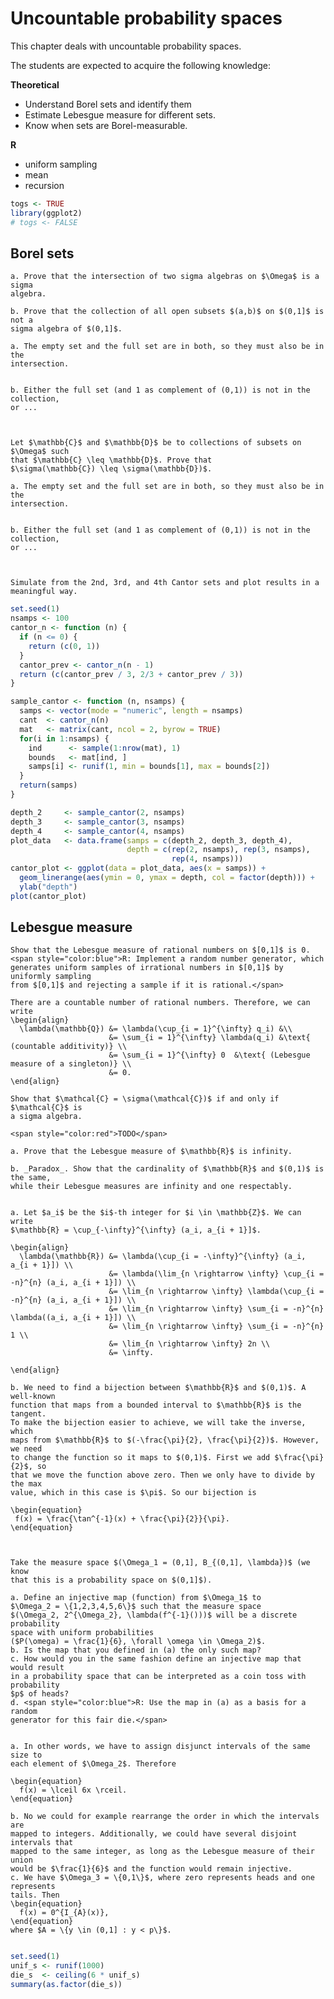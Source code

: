 # Uncountable probability spaces {#uprobspaces}

This chapter deals with uncountable probability spaces.

The students are expected to acquire the following knowledge:

**Theoretical**

- Understand Borel sets and identify them
- Estimate Lebesgue measure for different sets.
- Know when sets are Borel-measurable.

**R**

- uniform sampling
- mean
- recursion

```r
togs <- TRUE
library(ggplot2)
# togs <- FALSE
```

## Borel sets
```exercise

a. Prove that the intersection of two sigma algebras on $\Omega$ is a sigma 
algebra.

b. Prove that the collection of all open subsets $(a,b)$ on $(0,1]$ is not a 
sigma algebra of $(0,1]$.

```
```solution

a. The empty set and the full set are in both, so they must also be in the
intersection.


b. Either the full set (and 1 as complement of (0,1)) is not in the collection, 
or ...



```

```exercise

Let $\mathbb{C}$ and $\mathbb{D}$ be to collections of subsets on $\Omega$ such
that $\mathbb{C} \leq \mathbb{D}$. Prove that 
$\sigma(\mathbb{C}) \leq \sigma(\mathbb{D})$.

```
```solution

a. The empty set and the full set are in both, so they must also be in the
intersection.


b. Either the full set (and 1 as complement of (0,1)) is not in the collection, 
or ...



```

```exercise

Simulate from the 2nd, 3rd, and 4th Cantor sets and plot results in a 
meaningful way.

```
```r
set.seed(1)
nsamps <- 100
cantor_n <- function (n) {
  if (n <= 0) {
    return (c(0, 1))
  }
  cantor_prev <- cantor_n(n - 1)
  return (c(cantor_prev / 3, 2/3 + cantor_prev / 3))
}

sample_cantor <- function (n, nsamps) {
  samps <- vector(mode = "numeric", length = nsamps)
  cant  <- cantor_n(n)
  mat   <- matrix(cant, ncol = 2, byrow = TRUE)
  for(i in 1:nsamps) {
    ind      <- sample(1:nrow(mat), 1)
    bounds   <- mat[ind, ]
    samps[i] <- runif(1, min = bounds[1], max = bounds[2])
  }
  return(samps)
}

depth_2     <- sample_cantor(2, nsamps)
depth_3     <- sample_cantor(3, nsamps)
depth_4     <- sample_cantor(4, nsamps)
plot_data   <- data.frame(samps = c(depth_2, depth_3, depth_4), 
                          depth = c(rep(2, nsamps), rep(3, nsamps), 
                                    rep(4, nsamps)))
cantor_plot <- ggplot(data = plot_data, aes(x = samps)) +
  geom_linerange(aes(ymin = 0, ymax = depth, col = factor(depth))) +
  ylab("depth")
plot(cantor_plot)


```

## Lebesgue measure

```exercise
Show that the Lebesgue measure of rational numbers on $[0,1]$ is 0. 
<span style="color:blue">R: Implement a random number generator, which
generates uniform samples of irrational numbers in $[0,1]$ by uniformly sampling
from $[0,1]$ and rejecting a sample if it is rational.</span>

```
```solution
There are a countable number of rational numbers. Therefore, we can write
\begin{align}
  \lambda(\mathbb{Q}) &= \lambda(\cup_{i = 1}^{\infty} q_i) &\\
                      &= \sum_{i = 1}^{\infty} \lambda(q_i) &\text{ (countable additivity)} \\
                      &= \sum_{i = 1}^{\infty} 0  &\text{ (Lebesgue measure of a singleton)} \\
                      &= 0.
\end{align}
```

```exercise
Show that $\mathcal{C} = \sigma(\mathcal{C})$ if and only if $\mathcal{C}$ is
a sigma algebra.

```
```solution
<span style="color:red">TODO</span>
```


```exercise


a. Prove that the Lebesgue measure of $\mathbb{R}$ is infinity. 

b. _Paradox_. Show that the cardinality of $\mathbb{R}$ and $(0,1)$ is the same, 
while their Lebesgue measures are infinity and one respectably.


```
```solution


a. Let $a_i$ be the $i$-th integer for $i \in \mathbb{Z}$. We can write
$\mathbb{R} = \cup_{-\infty}^{\infty} (a_i, a_{i + 1}]$.

\begin{align}
  \lambda(\mathbb{R}) &= \lambda(\cup_{i = -\infty}^{\infty} (a_i, a_{i + 1}]) \\
                      &= \lambda(\lim_{n \rightarrow \infty} \cup_{i = -n}^{n} (a_i, a_{i + 1}]) \\
                      &= \lim_{n \rightarrow \infty} \lambda(\cup_{i = -n}^{n} (a_i, a_{i + 1}]) \\
                      &= \lim_{n \rightarrow \infty} \sum_{i = -n}^{n} \lambda((a_i, a_{i + 1}]) \\
                      &= \lim_{n \rightarrow \infty} \sum_{i = -n}^{n} 1 \\
                      &= \lim_{n \rightarrow \infty} 2n \\
                      &= \infty.
    
\end{align}

b. We need to find a bijection between $\mathbb{R}$ and $(0,1)$. A well-known
function that maps from a bounded interval to $\mathbb{R}$ is the tangent.
To make the bijection easier to achieve, we will take the inverse, which
maps from $\mathbb{R}$ to $(-\frac{\pi}{2}, \frac{\pi}{2})$. However, we need
to change the function so it maps to $(0,1)$. First we add $\frac{\pi}{2}$, so
that we move the function above zero. Then we only have to divide by the max 
value, which in this case is $\pi$. So our bijection is

\begin{equation}
 f(x) = \frac{\tan^{-1}(x) + \frac{\pi}{2}}{\pi}.
\end{equation}



```


```exercise

Take the measure space $(\Omega_1 = (0,1], B_{(0,1], \lambda})$ (we know 
that this is a probability space on $(0,1]$).

a. Define an injective map (function) from $\Omega_1$ to 
$\Omega_2 = \{1,2,3,4,5,6\}$ such that the measure space 
$(\Omega_2, 2^{\Omega_2}, \lambda(f^{-1}()))$ will be a discrete probability
space with uniform probabilities 
($P(\omega) = \frac{1}{6}, \forall \omega \in \Omega_2)$.
b. Is the map that you defined in (a) the only such map?
c. How would you in the same fashion define an injective map that would result
in a probability space that can be interpreted as a coin toss with probability
$p$ of heads?
d. <span style="color:blue">R: Use the map in (a) as a basis for a random 
generator for this fair die.</span>


```
```solution


a. In other words, we have to assign disjunct intervals of the same size to
each element of $\Omega_2$. Therefore

\begin{equation}
  f(x) = \lceil 6x \rceil.
\end{equation}
  
b. No we could for example rearrange the order in which the intervals are 
mapped to integers. Additionally, we could have several disjoint intervals that 
mapped to the same integer, as long as the Lebesgue measure of their union 
would be $\frac{1}{6}$ and the function would remain injective. 
c. We have $\Omega_3 = \{0,1\}$, where zero represents heads and one represents
tails. Then
\begin{equation}
  f(x) = 0^{I_{A}(x)},
\end{equation}
where $A = \{y \in (0,1] : y < p\}$.


```

```r
set.seed(1)
unif_s <- runif(1000)
die_s  <- ceiling(6 * unif_s)
summary(as.factor(die_s))
```

